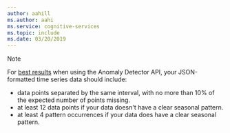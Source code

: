 ```yaml
---
author: aahill
ms.author: aahi
ms.service: cognitive-services
ms.topic: include
ms.date: 03/20/2019
---
```


> [!NOTE]
> For [best results](/azure/cognitive-services/anomaly-detector/concepts/anomaly-detection-best-practices) when using the Anomaly Detector API, your JSON-formatted time series data should include:
> * data points separated by the same interval, with no more than 10% of the expected number of points missing.
> * at least 12 data points if your data doesn't have a clear seasonal pattern.
> * at least 4 pattern occurrences if your data does have a clear seasonal pattern. 
